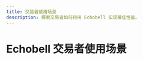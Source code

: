 ```yaml
---
title: 交易者使用场景
description: 探索交易者如何利用 Echobell 实现最佳性能。
---
```


# Echobell 交易者使用场景

<Cards>
  <Card
    href="/docs/trader/tradingview"
    title="TradingView 集成"
    description="将 TradingView 与 Echobell 集成以获得增强的交易洞察力。"
  />
</Cards>
